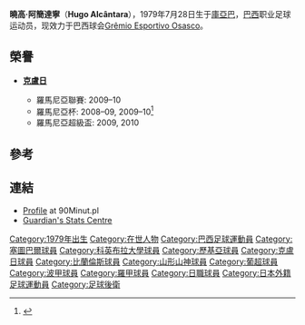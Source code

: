 {{Infobox Football biography 2
 | playername           = 曉高·阿簡達寧<br>Hugo Alcântara
 | image                = [[File:Hugo_Alcântara.JPG|160px]]
 | fullname             = Hugo da Silva Alcântara
 | height               = {{height|m=1.90}}
 | dateofbirth          = {{Birth date and age|1979|07|28|df=y}}
 | cityofbirth          = [[庫亞巴|庫亞巴]]
 | countryofbirth       = [[巴西|巴西]]
 | currentclub          = Grêmio Esportivo Osasco
 | clubnumber           = 
 | position             = [[後衛_(足球)|後衛]]
 | years1   = 2001–05  | caps1   = 103  | goals1   = 4  | clubs1   = [[塞圖巴爾足球會|塞圖巴爾]]
 | years2   = 2005–06  | caps2   = 29   | goals2   = 2  | clubs2   = [[科英布拉大學足球會|科英布拉大學]]
 | years3   = 2006–07  | caps3   = 9    | goals3   = 2  | clubs3   = [[華沙萊吉亞足球俱樂部|歷基亞]]
 | years4   = 2007–08  | caps4   = 25   | goals4   = 1  | clubs4   = [[貝倫人足球俱樂部|比蘭倫斯]]
 | years5   = 2008–10  | caps5   = 36   | goals5   = 5  | clubs5   = [[克盧日|克盧日]]
 | years6   = 2011-      | caps6   =      | goals6   =    | clubs6   = [[山形山神|山形山神]]
 | pcupdate             = 10 May 2010
 | ntupdate             =
}}
'''曉高·阿簡達寧'''（'''Hugo Alcântara'''），1979年7月28日生于[[庫亞巴|庫亞巴]]，[[巴西|巴西]]职业足球运动员，现效力于巴西球会[[Grêmio_Esportivo_Osasco|Grêmio Esportivo Osasco]]。

==榮譽==
* {{Flagicon|ROM}} '''[[克盧日|克盧日]]'''
**羅馬尼亞聯賽: 2009–10
**羅馬尼亞杯: 2008–09, 2009–10<ref>{{cite web|url=http://www.cfr1907.ro/ro/stiri/779/cupa-romaniei-ramane-la-cluj-napoca/|title=Cupa Romaniei ramane la Cluj-Napoca!|trans_title=Cluj-Napoca renews Cup title!|publisher=CFR Cluj|language=ro|date=13 June 2009|accessdate=14 June 2009|deadurl=yes|archiveurl=https://archive.is/20090616202549/http://www.cfr1907.ro/ro/stiri/779/cupa-romaniei-ramane-la-cluj-napoca/|archivedate=2009年6月16日}}</ref>
**羅馬尼亞超級盃: 2009, 2010

==參考==
{{Reflist}}

==連結==
* [http://www.90minut.pl/kariera.php?id=7391 Profile] {{Wayback|url=http://www.90minut.pl/kariera.php?id=7391 |date=20110520125932 }} at 90Minut.pl {{pl icon}}
* [http://guardian.touch-line.com/StatsCentre.asp?Lang=0&CTID=15&CPID=16&pStr=Player&PLID=62561&TEID=908 Guardian's Stats Centre] {{Wayback|url=http://guardian.touch-line.com/StatsCentre.asp?Lang=0&CTID=15&CPID=16&pStr=Player&PLID=62561&TEID=908 |date=20120525135638 }}

{{DEFAULTSORT:Alcantara, Hugo}}
[[Category:1979年出生|Category:1979年出生]]
[[Category:在世人物|Category:在世人物]]
[[Category:巴西足球運動員|Category:巴西足球運動員]]
[[Category:塞圖巴爾球員|Category:塞圖巴爾球員]]
[[Category:科英布拉大學球員|Category:科英布拉大學球員]]
[[Category:歷基亞球員|Category:歷基亞球員]]
[[Category:克盧日球員|Category:克盧日球員]]
[[Category:比蘭倫斯球員|Category:比蘭倫斯球員]]
[[Category:山形山神球員|Category:山形山神球員]]
[[Category:葡超球員|Category:葡超球員]]
[[Category:波甲球員|Category:波甲球員]]
[[Category:羅甲球員|Category:羅甲球員]]
[[Category:日職球員|Category:日職球員]]
[[Category:日本外籍足球運動員|Category:日本外籍足球運動員]]
[[Category:足球後衛|Category:足球後衛]]